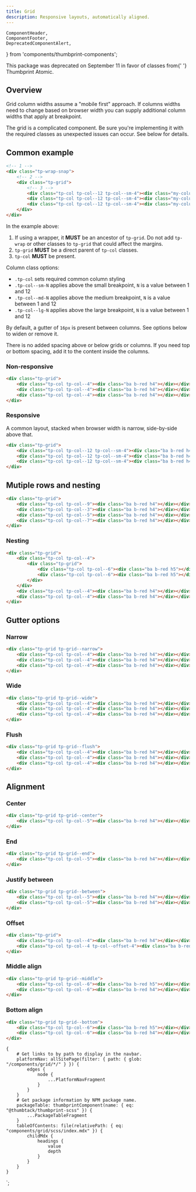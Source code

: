 ```yaml
---
title: Grid
description: Responsive layouts, automatically aligned.
---
```


    ComponentHeader,
    ComponentFooter,
    DeprecatedComponentAlert,
} from 'components/thumbprint-components';

<ComponentHeader data={props.data} />

<DeprecatedComponentAlert>
    This package was deprecated on September 11 in favor of classes from{' '}
    <Link to="/atomic/#section-grid">Thumbprint Atomic</Link>.
</DeprecatedComponentAlert>

## Overview

Grid column widths assume a "mobile first" approach. If columns widths need to change based on browser width you can supply additional column widths that apply at breakpoint.

The grid is a complicated component. Be sure you're implementing it with the required classes as unexpected issues can occur. See below for details.

## Common example

```html shouldRender=false
<!-- 1 -->
<div class="tp-wrap-snap">
    <!-- 2 -->
    <div class="tp-grid">
        <!-- 3 -->
        <div class="tp-col tp-col--12 tp-col--sm-4"><div class="my-column-content"></div></div>
        <div class="tp-col tp-col--12 tp-col--sm-4"><div class="my-column-content"></div></div>
        <div class="tp-col tp-col--12 tp-col--sm-4"><div class="my-column-content"></div></div>
    </div>
</div>
```

In the example above:

1. If using a wrapper, it **MUST** be an ancestor of `tp-grid`. Do not add `tp-wrap` or other classes to `tp-grid` that could affect the margins.
2. `tp-grid` **MUST** be a direct parent of `tp-col` classes.
3. `tp-col` **MUST** be present.

Column class options:

-   `.tp-col` sets required common column styling
-   `.tp-col--sm-N` applies above the small breakpoint, `N` is a value between 1 and 12
-   `.tp-col--md-N` applies above the medium breakpoint, `N` is a value between 1 and 12
-   `.tp-col--lg-N` applies above the large breakpoint, `N` is a value between 1 and 12

By default, a gutter of `16px` is present between columns. See options below to widen or remove it.

There is no added spacing above or below grids or columns. If you need top or bottom spacing, add it to the content inside the columns.

### Non-responsive

```html
<div class="tp-grid">
    <div class="tp-col tp-col--4"><div class="ba b-red h4"></div></div>
    <div class="tp-col tp-col--4"><div class="ba b-red h4"></div></div>
    <div class="tp-col tp-col--4"><div class="ba b-red h4"></div></div>
</div>
```

### Responsive

A common layout, stacked when browser width is narrow, side-by-side above that.

```html
<div class="tp-grid">
    <div class="tp-col tp-col--12 tp-col--sm-4"><div class="ba b-red h4"></div></div>
    <div class="tp-col tp-col--12 tp-col--sm-4"><div class="ba b-red h4"></div></div>
    <div class="tp-col tp-col--12 tp-col--sm-4"><div class="ba b-red h4"></div></div>
</div>
```

## Mutiple rows and nesting

```html
<div class="tp-grid">
    <div class="tp-col tp-col--9"><div class="ba b-red h4"></div></div>
    <div class="tp-col tp-col--3"><div class="ba b-red h4"></div></div>
    <div class="tp-col tp-col--5"><div class="ba b-red h4"></div></div>
    <div class="tp-col tp-col--7"><div class="ba b-red h4"></div></div>
</div>
```

### Nesting

```html
<div class="tp-grid">
    <div class="tp-col tp-col--4">
        <div class="tp-grid">
            <div class="tp-col tp-col--6"><div class="ba b-red h5"></div></div>
            <div class="tp-col tp-col--6"><div class="ba b-red h5"></div></div>
        </div>
    </div>
    <div class="tp-col tp-col--4"><div class="ba b-red h4"></div></div>
    <div class="tp-col tp-col--4"><div class="ba b-red h4"></div></div>
</div>
```

## Gutter options

### Narrow

```html
<div class="tp-grid tp-grid--narrow">
    <div class="tp-col tp-col--4"><div class="ba b-red h4"></div></div>
    <div class="tp-col tp-col--4"><div class="ba b-red h4"></div></div>
    <div class="tp-col tp-col--4"><div class="ba b-red h4"></div></div>
</div>
```

### Wide

```html
<div class="tp-grid tp-grid--wide">
    <div class="tp-col tp-col--4"><div class="ba b-red h4"></div></div>
    <div class="tp-col tp-col--4"><div class="ba b-red h4"></div></div>
    <div class="tp-col tp-col--4"><div class="ba b-red h4"></div></div>
</div>
```

### Flush

```html
<div class="tp-grid tp-grid--flush">
    <div class="tp-col tp-col--4"><div class="ba b-red h4"></div></div>
    <div class="tp-col tp-col--4"><div class="ba b-red h4"></div></div>
    <div class="tp-col tp-col--4"><div class="ba b-red h4"></div></div>
</div>
```

## Alignment

### Center

```html
<div class="tp-grid tp-grid--center">
    <div class="tp-col tp-col--5"><div class="ba b-red h4"></div></div>
</div>
```

### End

```html
<div class="tp-grid tp-grid--end">
    <div class="tp-col tp-col--5"><div class="ba b-red h4"></div></div>
</div>
```

### Justify between

```html
<div class="tp-grid tp-grid--between">
    <div class="tp-col tp-col--5"><div class="ba b-red h4"></div></div>
    <div class="tp-col tp-col--5"><div class="ba b-red h4"></div></div>
</div>
```

### Offset

```html
<div class="tp-grid">
    <div class="tp-col tp-col--4"><div class="ba b-red h4"></div></div>
    <div class="tp-col tp-col--4 tp-col--offset-4"><div class="ba b-red h4"></div></div>
</div>
```

### Middle align

```html
<div class="tp-grid tp-grid--middle">
    <div class="tp-col tp-col--6"><div class="ba b-red h5"></div></div>
    <div class="tp-col tp-col--6"><div class="ba b-red h4"></div></div>
</div>
```

### Bottom align

```html
<div class="tp-grid tp-grid--bottom">
    <div class="tp-col tp-col--6"><div class="ba b-red h5"></div></div>
    <div class="tp-col tp-col--6"><div class="ba b-red h4"></div></div>
</div>
```

<ComponentFooter data={props.data} />

    {
        # Get links to by path to display in the navbar.
        platformNav: allSitePage(filter: { path: { glob: "/components/grid/*/" } }) {
            edges {
                node {
                    ...PlatformNavFragment
                }
            }
        }
        # Get package information by NPM package name.
        packageTable: thumbprintComponent(name: { eq: "@thumbtack/thumbprint-scss" }) {
            ...PackageTableFragment
        }
        tableOfContents: file(relativePath: { eq: "components/grid/scss/index.mdx" }) {
            childMdx {
                headings {
                    value
                    depth
                }
            }
        }
    }
`;
